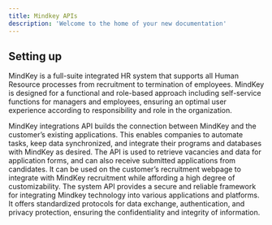 ```yaml
---
title: Mindkey APIs
description: 'Welcome to the home of your new documentation'
---
```


## Setting up

MindKey is a full-suite integrated HR system that supports all Human Resource processes from recruitment to termination of employees. MindKey is designed for a functional and role-based approach including self-service functions for managers and employees, ensuring an optimal user experience according to responsibility and role in the organization.


<CardGroup cols={2}>
  <Card
    title="Integration API"
    icon="rocket"
    href="/integrationapi/integrationapi"
  >
    MindKey integrations API builds the connection between MindKey and the customer’s existing applications. This enables companies to automate tasks, keep data synchronized, and integrate their programs and databases with MindKey as desired.
  </Card>
  <Card
    title="Recruiting API"
    icon="user-plus"
    href="/recruiting/recruitingapi"
  >
    The API is used to retrieve vacancies and data for application forms, and can also receive submitted applications from candidates. It can be used on the customer’s recruitment webpage to integrate with MindKey recruitment while affording a high degree of customizability.
  </Card>
  <Card
    title="System API"
    icon="gears"
    href="/system/systemapi"
  >
    The system API provides a secure and reliable framework for integrating Mindkey technology into various applications and platforms. It offers standardized protocols for data exchange, authentication, and privacy protection, ensuring the confidentiality and integrity of information.
  </Card>
</CardGroup>
